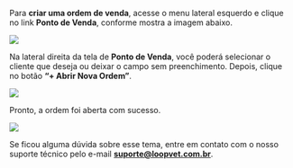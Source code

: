 Para **criar uma ordem de venda**, acesse o menu lateral esquerdo e clique no link **Ponto de Venda**, conforme mostra a imagem abaixo.

<img src="/imagem-1.0-link-ordens.webp" />

Na lateral direita da tela de **Ponto de Venda**, você poderá selecionar o cliente que deseja ou deixar o campo sem preenchimento. Depois, clique no botão **“+ Abrir Nova Ordem”**.

<img src="/imagem-1.1-tela-ponto-de-venda.webp" />

Pronto, a ordem foi aberta com sucesso.

<img src="/imagem-1.2-ordem-aberta.webp" />

Se ficou alguma dúvida sobre esse tema, entre em contato com o nosso suporte técnico pelo e-mail **suporte@loopvet.com.br**.
